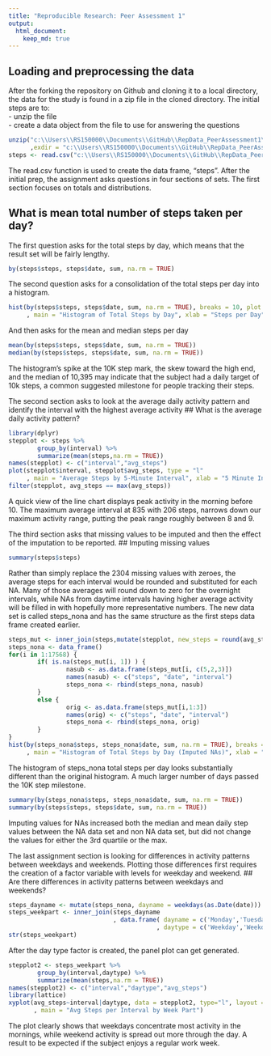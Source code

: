 ```yaml
---
title: "Reproducible Research: Peer Assessment 1"
output: 
  html_document:
    keep_md: true
---
```



## Loading and preprocessing the data
After the forking the repository on Github and cloning it to a local directory, the data for the study is found in a zip file in the cloned directory.  The initial steps are to:  
- unzip the file  
- create a data object from the file to use for answering the questions  
```r
unzip("c:\\Users\\RS150000\\Documents\\GitHub\\RepData_PeerAssessment1\\activity.zip"
      ,exdir = "c:\\Users\\RS150000\\Documents\\GitHub\\RepData_PeerAssessment1")
steps <- read.csv("c:\\Users\\RS150000\\Documents\\GitHub\\RepData_PeerAssessment1\\activity.csv", header=TRUE)
```
The read.csv function is used to create the data frame, "steps".  After the initial prep, the assignment asks questions in four sections of sets. The first section focuses on totals and distributions.

## What is mean total number of steps taken per day?
The first question asks for the total steps by day, which means that the result set will be fairly lengthy.
```r
by(steps$steps, steps$date, sum, na.rm = TRUE)
```
The second question asks for a consolidation of the total steps per day into a histogram.
```r
hist(by(steps$steps, steps$date, sum, na.rm = TRUE), breaks = 10, plot = TRUE
     , main = "Histogram of Total Steps by Day", xlab = "Steps per Day")
```
And then asks for the mean and median steps per day
```r
mean(by(steps$steps, steps$date, sum, na.rm = TRUE))
median(by(steps$steps, steps$date, sum, na.rm = TRUE))
```
The histogram's spike at the 10K step mark, the skew toward the high end, and the median of 10,395 may indicate that the subject had a daily target of 10k steps, a common suggested milestone for people tracking their steps.

The second section asks to look at the average daily activity pattern and identify the interval with the highest average activity
## What is the average daily activity pattern?
```r
library(dplyr)
stepplot <- steps %>%
        group_by(interval) %>%
        summarize(mean(steps,na.rm = TRUE))
names(stepplot) <- c("interval","avg_steps")
plot(stepplot$interval, stepplot$avg_steps, type = "l"
     , main = "Average Steps by 5-Minute Interval", xlab = "5 Minute Interval", ylab = "Average Steps")
filter(stepplot, avg_steps == max(avg_steps))
```
A quick view of the line chart displays peak activity in the morning before 10. The maximum average interval at 835 with 206 steps, narrows down our maximum activity range, putting the peak range roughly between 8 and 9.

The third section asks that missing values to be imputed and then the effect of the imputation to be reported.
## Imputing missing values
```r
summary(steps$steps)
```
Rather than simply replace the 2304 missing values with zeroes, the average steps for each interval would be rounded and substituted for each NA. Many of those averages will round down to zero for the overnight intervals, while NAs from daytime intervals having higher average activity will be filled in with hopefully more representative numbers. The new data set is called steps_nona and has the same structure as the first steps data frame created earlier.
```r
steps_mut <- inner_join(steps,mutate(stepplot, new_steps = round(avg_steps,0)), by = NULL)
steps_nona <- data_frame()
for(i in 1:17568) {
        if( is.na(steps_mut[i, 1]) ) {
                nasub <- as.data.frame(steps_mut[i, c(5,2,3)])
                names(nasub) <- c("steps", "date", "interval")
                steps_nona <- rbind(steps_nona, nasub)
        }
        else {
                orig <- as.data.frame(steps_mut[i,1:3])
                names(orig) <- c("steps", "date", "interval")
                steps_nona <- rbind(steps_nona, orig)
        }
}
hist(by(steps_nona$steps, steps_nona$date, sum, na.rm = TRUE), breaks = 10, plot = TRUE
     , main = "Histogram of Total Steps by Day (Imputed NAs)", xlab = "Steps per Day")
```
The histogram of steps_nona total steps per day looks substantially different than the original histogram.  A much larger number of days passed the 10K step milestone.
```r
summary(by(steps_nona$steps, steps_nona$date, sum, na.rm = TRUE))
summary(by(steps$steps, steps$date, sum, na.rm = TRUE))
```
Imputing values for NAs increased both the median and mean daily step values between the NA data set and non NA data set, but did not change the values for either the 3rd quartile or the max.

The last assignment section is looking for differences in activity patterns between weekdays and weekends. Plotting those differences first requires the creation of a factor variable with levels for weekday and weekend.
## Are there differences in activity patterns between weekdays and weekends?
```r
steps_dayname <- mutate(steps_nona, dayname = weekdays(as.Date(date)))
steps_weekpart <- inner_join(steps_dayname
                             , data.frame( dayname = c('Monday','Tuesday','Wednesday','Thursday','Friday','Saturday','Sunday')
                                         , daytype = c('Weekday','Weekday','Weekday','Weekday','Weekday','Weekend','Weekend') ), by = NULL)
str(steps_weekpart)
```
After the day type factor is created, the panel plot can get generated.
```r
stepplot2 <- steps_weekpart %>%
        group_by(interval,daytype) %>%
        summarize(mean(steps,na.rm = TRUE))
names(stepplot2) <- c("interval","daytype","avg_steps")
library(lattice)
xyplot(avg_steps~interval|daytype, data = stepplot2, type="l", layout = c(1,2)
       , main = "Avg Steps per Interval by Week Part")
```
The plot clearly shows that weekdays concentrate most activity in the mornings, while weekend activity is spread out more through the day.  A result to be expected if the subject enjoys a regular work week.



